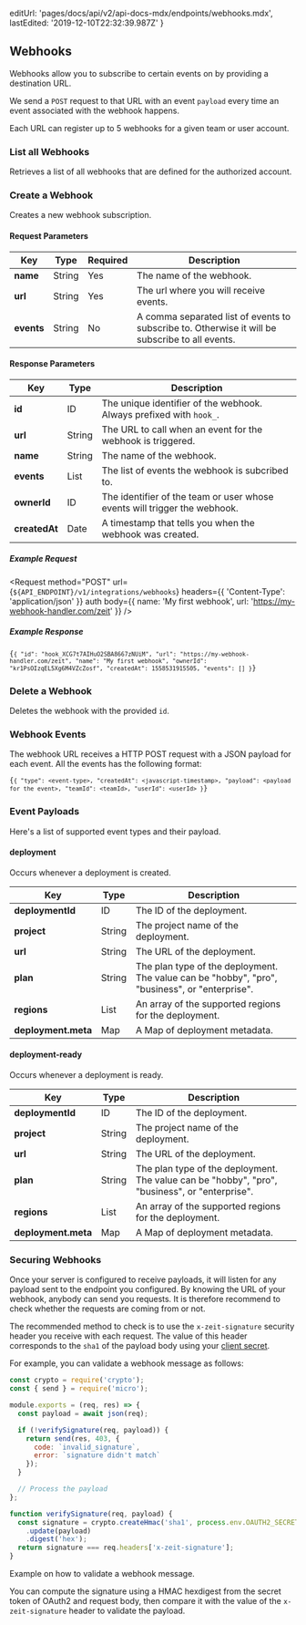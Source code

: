 
  editUrl: 'pages/docs/api/v2/api-docs-mdx/endpoints/webhooks.mdx',
  lastEdited: '2019-12-10T22:32:39.987Z'
}

## Webhooks

Webhooks allow you to subscribe to certain events on <OrgName /> by providing a destination URL.

We send a `POST` request to that URL with an event `payload` every time an event associated with the webhook happens.

Each URL can register up to 5 webhooks for a given team or user account.

### List all Webhooks

<Endpoint method="GET" url="/v1/integrations/webhooks" />

Retrieves a list of all webhooks that are defined for the authorized account.

### Create a Webhook

<Endpoint method="POST" url="/v1/integrations/webhooks" />

Creates a new webhook subscription.

#### Request Parameters

| Key        | <HelpLink href="#api-basics/types" hasIcon>Type</HelpLink> | Required | Description                                                                                     |
| ---------- | ---------------------------------------------------------- | -------- | ----------------------------------------------------------------------------------------------- |
| **name**   | <HelpLink href="#api-basics/types">String</HelpLink>       | Yes      | The name of the webhook.                                                                        |
| **url**    | <HelpLink href="#api-basics/types">String</HelpLink>       | Yes      | The url where you will receive events.                                                          |
| **events** | <HelpLink href="#api-basics/types">String</HelpLink>       | No       | A comma separated list of events to subscribe to. Otherwise it will be subscribe to all events. |

#### Response Parameters

| Key           | <HelpLink href="#api-basics/types" hasIcon>Type</HelpLink> | Description                                                               |
| ------------- | ---------------------------------------------------------- | ------------------------------------------------------------------------- |
| **id**        | <HelpLink href="#api-basics/types">ID</HelpLink>           | The unique identifier of the webhook. Always prefixed with `hook_`.       |
| **url**       | <HelpLink href="#api-basics/types">String</HelpLink>       | The URL to call when an event for the webhook is triggered.               |
| **name**      | <HelpLink href="#api-basics/types">String</HelpLink>       | The name of the webhook.                                                  |
| **events**    | <HelpLink href="#api-basics/types">List</HelpLink>         | The list of events the webhook is subcribed to.                           |
| **ownerId**   | <HelpLink href="#api-basics/types">ID</HelpLink>           | The identifier of the team or user whose events will trigger the webhook. |
| **createdAt** | <HelpLink href="#api-basics/types">Date</HelpLink>         | A timestamp that tells you when the webhook was created.                  |

##### Example Request

<Request
  method="POST"
  url={`${API_ENDPOINT}/v1/integrations/webhooks`}
  headers={{
    'Content-Type': 'application/json'
  }}
  auth
  body={{
    name: 'My first webhook',
    url: 'https://my-webhook-handler.com/zeit'
  }}
/>

##### Example Response

<Code lang="json">{`{
  "id": "hook_XCG7t7AIHuO2SBA8667zNUiM",
  "url": "https://my-webhook-handler.com/zeit",
  "name": "My first webhook",
  "ownerId": "kr1PsOIzqEL5Xg6M4VZcZosf",
  "createdAt": 1558531915505,
  "events": []
}`}</Code>

### Delete a Webhook

<Endpoint method="DELETE" url="/v1/integrations/webhooks/:id" />

Deletes the webhook with the provided `id`.

### Webhook Events

The webhook URL receives a HTTP POST request with a JSON payload for each event. All the events has the following format:

<Code lang="json">{`{
  "type": <event-type>,
  "createdAt": <javascript-timestamp>,
  "payload": <payload for the event>,
  "teamId": <teamId>,
  "userId": <userId>
}`}</Code>

### Event Payloads

Here's a list of supported event types and their payload.

#### deployment

Occurs whenever a deployment is created.

| Key                 | <HelpLink href="#api-basics/types" hasIcon>Type</HelpLink> | Description                                                                                    |
| ------------------- | ---------------------------------------------------------- | ---------------------------------------------------------------------------------------------- |
| **deploymentId**    | <HelpLink href="#api-basics/types">ID</HelpLink>           | The ID of the deployment.                                                                      |
| **project**         | <HelpLink href="#api-basics/types">String</HelpLink>       | The project name of the deployment.                                                            |
| **url**             | <HelpLink href="#api-basics/types">String</HelpLink>       | The URL of the deployment.                                                                     |
| **plan**            | <HelpLink href="#api-basics/types">String</HelpLink>       | The plan type of the deployment. The value can be "hobby", "pro", "business", or "enterprise". |
| **regions**         | <HelpLink href="#api-basics/types">List</HelpLink>         | An array of the supported regions for the deployment.                                          |
| **deployment.meta** | <HelpLink href="#api-basics/types">Map</HelpLink>          | A Map of deployment metadata.                                                                  |

#### deployment-ready

Occurs whenever a deployment is ready.

| Key                 | <HelpLink href="#api-basics/types" hasIcon>Type</HelpLink> | Description                                                                                    |
| ------------------- | ---------------------------------------------------------- | ---------------------------------------------------------------------------------------------- |
| **deploymentId**    | <HelpLink href="#api-basics/types">ID</HelpLink>           | The ID of the deployment.                                                                      |
| **project**         | <HelpLink href="#api-basics/types">String</HelpLink>       | The project name of the deployment.                                                            |
| **url**             | <HelpLink href="#api-basics/types">String</HelpLink>       | The URL of the deployment.                                                                     |
| **plan**            | <HelpLink href="#api-basics/types">String</HelpLink>       | The plan type of the deployment. The value can be "hobby", "pro", "business", or "enterprise". |
| **regions**         | <HelpLink href="#api-basics/types">List</HelpLink>         | An array of the supported regions for the deployment.                                          |
| **deployment.meta** | <HelpLink href="#api-basics/types">Map</HelpLink>          | A Map of deployment metadata.                                                                  |

### Securing Webhooks

Once your server is configured to receive payloads, it will listen for any payload sent to the endpoint you configured. By knowing the URL of your webhook, anybody can send you requests. It is therefore recommend to check whether the requests are coming from <OrgName /> or not.

The recommended method to check is to use the `x-zeit-signature` security header you receive with each request. The value of this header corresponds to the `sha1` of the payload body using your [client secret](/docs/api#endpoints/oauth2).

For example, you can validate a webhook message as follows:

```js
const crypto = require('crypto');
const { send } = require('micro');

module.exports = (req, res) => {
  const payload = await json(req);

  if (!verifySignature(req, payload)) {
    return send(res, 403, {
      code: `invalid_signature`,
      error: `signature didn't match`
    });
  }

  // Process the payload
};

function verifySignature(req, payload) {
  const signature = crypto.createHmac('sha1', process.env.OAUTH2_SECRET)
    .update(payload)
    .digest('hex');
  return signature === req.headers['x-zeit-signature'];
}
```

<Caption>Example on how to validate a webhook message.</Caption>

You can compute the signature using a HMAC hexdigest from the secret token of OAuth2 and request body, then compare it with the value of the `x-zeit-signature` header to validate the payload.
